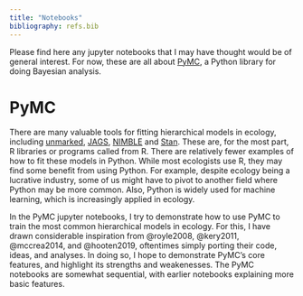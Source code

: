 ```yaml
---
title: "Notebooks"
bibliography: refs.bib
---
```


Please find here any jupyter notebooks that I may have thought would be of general interest. For now, these are all about [PyMC](https://www.pymc.io/welcome.html), a Python library for doing Bayesian analysis.  

# PyMC

There are many valuable tools for fitting hierarchical models in ecology, including [unmarked](https://rbchan.github.io/unmarked/), [JAGS](https://www.mbr-pwrc.usgs.gov/pubanalysis/roylebook/), [NIMBLE](https://r-nimble.org) and [Stan](https://fukamilab.github.io/BIO202/09-C-occupancy-models.html). These are, for the most part, R libraries or programs called from R. There are relatively fewer examples of how to fit these models in Python. While most ecologists use R, they may find some benefit from using Python. For example, despite ecology being a lucrative industry, some of us might have to pivot to another field where Python may be more common. Also, Python is widely used for machine learning, which is increasingly applied in ecology.  

In the PyMC jupyter notebooks, I try to demonstrate how to use PyMC to train the most common hierarchical models in ecology. For this, I have drawn considerable inspiration from @royle2008, @kery2011, @mccrea2014, and @hooten2019, oftentimes simply porting their code, ideas, and analyses. In doing so, I hope to demonstrate PyMC's core features, and highlight its strengths and weakenesses. The PyMC notebooks are somewhat sequential, with earlier notebooks explaining more basic features.